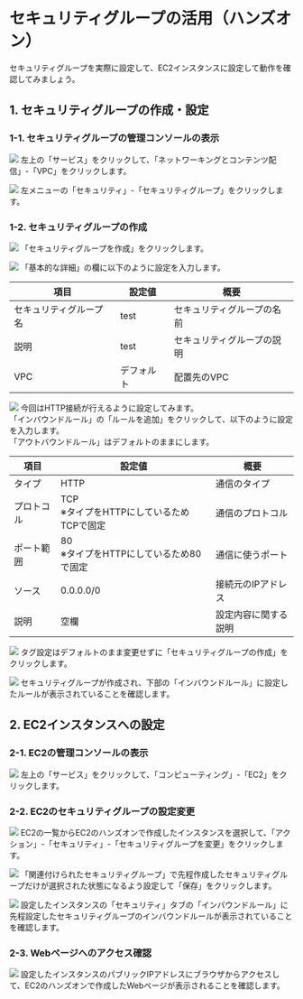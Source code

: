 # セキュリティグループの活用（ハンズオン）
セキュリティグループを実際に設定して、EC2インスタンスに設定して動作を確認してみましょう。

## 1. セキュリティグループの作成・設定
### 1-1. セキュリティグループの管理コンソールの表示
![](../../aws_cp_securitygroup_hands_on_make_securitygroup_1.png)
左上の「サービス」をクリックして、「ネットワーキングとコンテンツ配信」-「VPC」をクリックします。

![](../../aws_cp_securitygroup_hands_on_make_securitygroup_2.png)
左メニューの「セキュリティ」-「セキュリティグループ」をクリックします。
### 1-2. セキュリティグループの作成
![](../../aws_cp_securitygroup_hands_on_make_securitygroup_3.png)
「セキュリティグループを作成」をクリックします。

![](../../aws_cp_securitygroup_hands_on_make_securitygroup_4.png)
「基本的な詳細」の欄に以下のように設定を入力します。

| 項目 | 設定値 | 概要 |
|-------|-------|-------|
| セキュリティグループ名 | test | セキュリティグループの名前 |
| 説明 | test | セキュリティグループの説明 |
| VPC | デフォルト | 配置先のVPC |

![](../../aws_cp_securitygroup_hands_on_make_securitygroup_5.png)
今回はHTTP接続が行えるように設定してみます。  
「インバウンドルール」の「ルールを追加」をクリックして、以下のように設定を入力します。  
「アウトバウンドルール」はデフォルトのままにします。

| 項目 | 設定値 | 概要 |
|-------|-------|-------|
| タイプ | HTTP | 通信のタイプ |
| プロトコル | TCP<br/>※タイプをHTTPにしているためTCPで固定 | 通信のプロトコル |
| ポート範囲 | 80<br/>※タイプをHTTPにしているため80で固定 | 通信に使うポート |
| ソース | 0.0.0.0/0 | 接続元のIPアドレス |
| 説明 | 空欄 | 設定内容に関する説明 |

![](../../aws_cp_securitygroup_hands_on_make_securitygroup_6.png)
タグ設定はデフォルトのまま変更せずに「セキュリティグループの作成」をクリックします。

![](../../aws_cp_securitygroup_hands_on_make_securitygroup_7.png)
セキュリティグループが作成され、下部の「インバウンドルール」に設定したルールが表示されていることを確認します。

## 2. EC2インスタンスへの設定
### 2-1. EC2の管理コンソールの表示
![](../../aws_cp_securitygroup_hands_on_set_ec2_securitygroup_1.png)
左上の「サービス」をクリックして、「コンピューティング」-「EC2」をクリックします。

### 2-2. EC2のセキュリティグループの設定変更
![](../../aws_cp_securitygroup_hands_on_set_ec2_securitygroup_2.png)
EC2の一覧からEC2のハンズオンで作成したインスタンスを選択して、「アクション」-「セキュリティ」-「セキュリティグループを変更」をクリックします。

![](../../aws_cp_securitygroup_hands_on_set_ec2_securitygroup_3.png)
「関連付けられたセキュリティグループ」で先程作成したセキュリティグループだけが選択された状態になるよう設定して「保存」をクリックします。

![](../../aws_cp_securitygroup_hands_on_set_ec2_securitygroup_4.png)
設定したインスタンスの「セキュリティ」タブの「インバウンドルール」に先程設定したセキュリティグループのインバウンドルールが表示されていることを確認します。

### 2-3. Webページへのアクセス確認
![](../../aws_cp_securitygroup_hands_on_set_ec2_securitygroup_5.png)
設定したインスタンスのパブリックIPアドレスにブラウザからアクセスして、EC2のハンズオンで作成したWebページが表示されることを確認します。
